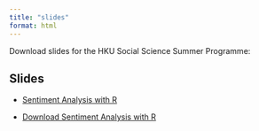 ```yaml
---
title: "slides"
format: html 
---
```



Download slides for the HKU Social Science Summer Programme:

::: {.callout icon=false}

## Slides


- [Sentiment Analysis with R](Workshop_Sentiment_Analysis_R.html)

- <a href="https://kwan-MSDA.github.io/HKU_Summer_Programme/Workshop_Sentiment_Analysis_R.html" download>Download Sentiment Analysis with R</a>


:::
